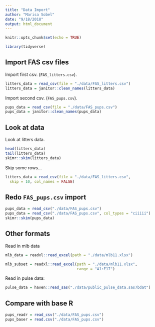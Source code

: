 ```yaml
---
title: "Data Import"
author: "Marisa Sobel"
date: "9/18/2018"
output: html_document
---
```


```r
knitr::opts_chunk$set(echo = TRUE)

library(tidyverse)
```

## Import FAS csv files 

Import first csv. (`FAS_litters.csv`). 

```r
litters_data = read_csv(file = "./data/FAS_litters.csv")
litters_data = janitor::clean_names(litters_data)
```

Import second csv. (`FAS_pups.csv`). 

```r
pups_data = read_csv(file = "./data/FAS_pups.csv")
pups_data = janitor::clean_names(pups_data)
```

## Look at data

Look at litters data. 

```r
head(litters_data)
tail(litters_data)
skimr::skim(litters_data)
```

Skip some rows...

```r
litters_data = read_csv(file = "./data/FAS_litters.csv",
  skip = 10, col_names = FALSE)
```

## Redo `FAS_pups.csv` import

```r
pups_data = read_csv("./data/FAS_pups.csv")
pups_data = read_csv("./data/FAS_pups.csv", col_types = "ciiiii")
skimr::skim(pups_data)
```


## Other formats

Read in mlb data

```r
mlb_data = readxl::read_excel(path = "./data/mlb11.xlsx")

mlb_subset = readxl::read_excel(path = "./data/mlb11.xlsx", 
                                range = "A1:E17")
```

Read in pulse data: 

```r
pulse_data = haven::read_sas("./data/public_pulse_data.sas7bdat")
```

## Compare with base R

```r
pups_readr = read_csv("./data/FAS_pups.csv")
pups_baser = read.csv("./data/FAS_pups.csv")
```